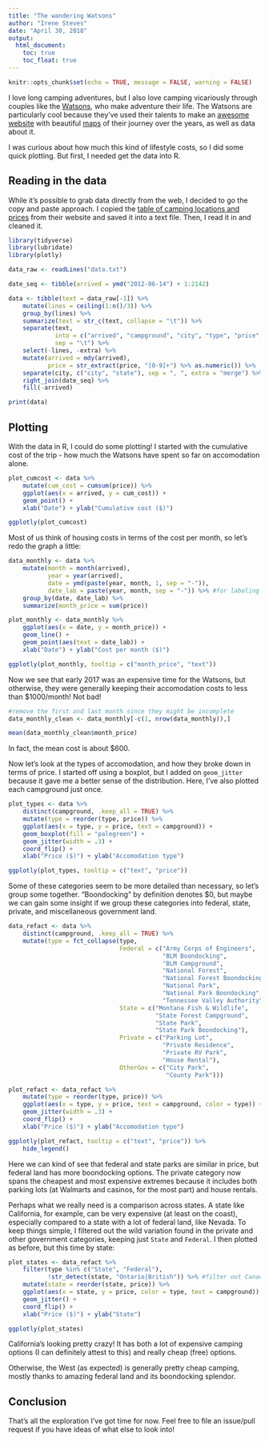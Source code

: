 ```yaml
---
title: "The wandering Watsons"
author: "Irene Steves"
date: "April 30, 2018"
output:
  html_document:
    toc: true
    toc_float: true
---
```


```r
knitr::opts_chunk$set(echo = TRUE, message = FALSE, warning = FALSE)
```

I love long camping adventures, but I also love camping vicariously through couples like the [Watsons](http://www.watsonswander.com/), who make adventure their life. The Watsons are particularly cool because they've used their talents to make an [awesome website](http://www.watsonswander.com/) with beautiful [maps](http://www.watsonswander.com/where/) of their journey over the years, as well as data about it.

I was curious about how much this kind of lifestyle costs, so I did some quick plotting. But first, I needed get the data into R. 

## Reading in the data

While it's possible to grab data directly from the web, I decided to go the copy and paste approach. I copied the [table of camping locations and prices](http://www.watsonswander.com/where/) from their website and saved it into a text file. Then, I read it in and cleaned it.

```r
library(tidyverse)
library(lubridate)
library(plotly)

data_raw <- readLines("data.txt")

date_seq <- tibble(arrived = ymd("2012-06-14") + 1:2142)

data <- tibble(text = data_raw[-1]) %>% 
    mutate(lines = ceiling(1:n()/3)) %>% 
    group_by(lines) %>% 
    summarize(text = str_c(text, collapse = "\t")) %>% 
    separate(text, 
             into = c("arrived", "campground", "city", "type", "price", "extra"), 
             sep = "\t") %>% 
    select(-lines, -extra) %>% 
    mutate(arrived = mdy(arrived),
           price = str_extract(price, "[0-9]+") %>% as.numeric()) %>% 
    separate(city, c("city", "state"), sep = ", ", extra = "merge") %>% 
    right_join(date_seq) %>% 
    fill(-arrived)

print(data)
```

## Plotting

With the data in R, I could do some plotting! I started with the cumulative cost of the trip - how much the Watsons have spent so far on accomodation alone.

```r
plot_cumcost <- data %>% 
    mutate(cum_cost = cumsum(price)) %>% 
    ggplot(aes(x = arrived, y = cum_cost)) +
    geom_point() +
    xlab("Date") + ylab("Cumulative cost ($)")

ggplotly(plot_cumcost)
```

Most of us think of housing costs in terms of the cost per month, so let's redo the graph a little:

```r
data_monthly <- data %>% 
    mutate(month = month(arrived),
           year = year(arrived),
           date = ymd(paste(year, month, 1, sep = "-")),
           date_lab = paste(year, month, sep = "-")) %>% #for labeling
    group_by(date, date_lab) %>% 
    summarize(month_price = sum(price))

plot_monthly <- data_monthly %>% 
    ggplot(aes(x = date, y = month_price)) +
    geom_line() +
    geom_point(aes(text = date_lab)) +
    xlab("Date") + ylab("Cost per month ($)")

ggplotly(plot_monthly, tooltip = c("month_price", "text"))
```

Now we see that early 2017 was an expensive time for the Watsons, but otherwise, they were generally keeping their accomodation costs to less than $1000/month!  Not bad!

```r
#remove the first and last month since they might be incomplete
data_monthly_clean <- data_monthly[-c(1, nrow(data_monthly)),]

mean(data_monthly_clean$month_price)
```

In fact, the mean cost is about $600.

Now let's look at the types of accomodation, and how they broke down in terms of price. I started off using a boxplot, but I added on `geom_jitter` because it gave me a better sense of the distribution. Here, I've also plotted each campground just once.

```r
plot_types <- data %>% 
    distinct(campground, .keep_all = TRUE) %>% 
    mutate(type = reorder(type, price)) %>%
    ggplot(aes(x = type, y = price, text = campground)) +
    geom_boxplot(fill = "palegreen") +
    geom_jitter(width = .3) +
    coord_flip() +
    xlab("Price ($)") + ylab("Accomodation type")

ggplotly(plot_types, tooltip = c("text", "price"))
```

Some of these categories seem to be more detailed than necessary, so let's group some together. "Boondocking" by definition denotes $0, but maybe we can gain some insight if we group these categories into federal, state, private, and miscellaneous government land.

```r
data_refact <- data %>% 
    distinct(campground, .keep_all = TRUE) %>% 
    mutate(type = fct_collapse(type,
                               Federal = c("Army Corps of Engineers",
                                           "BLM Boondocking",
                                           "BLM Campground",
                                           "National Forest",
                                           "National Forest Boondocking",
                                           "National Park",
                                           "National Park Boondocking",
                                           "Tennessee Valley Authority"),
                               State = c("Montana Fish & Wildlife",
                                         "State Forest Campground",
                                         "State Park",
                                         "State Park Boondocking"),
                               Private = c("Parking Lot",
                                           "Private Residence",
                                           "Private RV Park",
                                           "House Rental"),
                               OtherGov = c("City Park",
                                            "County Park"))) 

plot_refact <- data_refact %>% 
    mutate(type = reorder(type, price)) %>%
    ggplot(aes(x = type, y = price, text = campground, color = type)) +
    geom_jitter(width = .3) +
    coord_flip() +
    xlab("Price ($)") + ylab("Accomodation type")

ggplotly(plot_refact, tooltip = c("text", "price")) %>% 
    hide_legend()
```

Here we can kind of see that federal and state parks are similar in price, but federal land has more boondocking options. The private category now spans the cheapest and most expensive extremes because it includes both parking lots (at Walmarts and casinos, for the most part) and house rentals. 

Perhaps what we really need is a comparison across states. A state like California, for example, can be very expensive (at least on the coast), especially compared to a state with a lot of federal land, like Nevada. To keep things simple, I filtered out the wild variation found in the private and other government categories, keeping just `State` and `Federal`. I then plotted as before, but this time by state:

```r
plot_states <- data_refact %>% 
    filter(type %in% c("State", "Federal"),
           !str_detect(state, "Ontario|British")) %>% #filter out Canada
    mutate(state = reorder(state, price)) %>% 
    ggplot(aes(x = state, y = price, color = type, text = campground)) +
    geom_jitter() +
    coord_flip() +
    xlab("Price ($)") + ylab("State")

ggplotly(plot_states)
```

California's looking pretty crazy! It has both a lot of expensive camping options (I can definitely attest to this) and really cheap (free) options. 

Otherwise, the West (as expected) is generally pretty cheap camping, mostly thanks to amazing federal land and its boondocking splendor. 

## Conclusion
That's all the exploration I've got time for now. Feel free to file an issue/pull request if you have ideas of what else to look into!